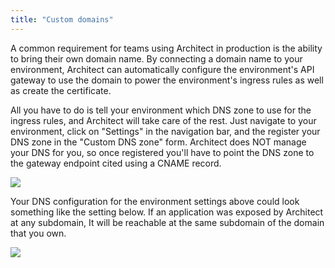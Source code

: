 ```yaml
---
title: "Custom domains"
---
```


A common requirement for teams using Architect in production is the ability to
bring their own domain name. By connecting a domain name to your environment,
Architect can automatically configure the environment's API gateway to use the
domain to power the environment's ingress rules as well as create the
certificate.

All you have to do is tell your environment which DNS zone to use for the
ingress rules, and Architect will take care of the rest. Just navigate to your
environment, click on "Settings" in the navigation bar, and the register your
DNS zone in the "Custom DNS zone" form. Architect does NOT manage your DNS for
you, so once registered you'll have to point the DNS zone to the gateway
endpoint cited using a CNAME record.

![](/images/custom-dns-zone.png)

Your DNS configuration for the environment settings above could look something
like the setting below. If an application was exposed by Architect at any
subdomain, It will be reachable at the same subdomain of the domain that you
own.

![](/images/custom-dns-configuration.webp)
